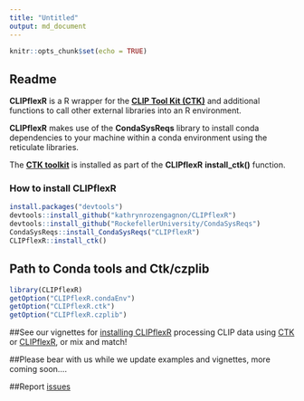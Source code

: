 ```yaml
---
title: "Untitled"
output: md_document
---
```


```r
knitr::opts_chunk$set(echo = TRUE)
```

## Readme

**CLIPflexR** is a R wrapper for the [**CLIP Tool Kit  (CTK)**](https://zhanglab.c2b2.columbia.edu/index.php/CTK_Documentation) and additional functions to call other external libraries into an R environment.

**CLIPflexR** makes use of the **CondaSysReqs** library to install conda dependencies to your machine within a conda environment using the reticulate libraries.

The [**CTK toolkit**](https://zhanglab.c2b2.columbia.edu/index.php/CTK_Documentation) is installed as part of the **CLIPflexR** **install_ctk()** function.

### How to install CLIPflexR
```r
install.packages("devtools")
devtools::install_github("kathrynrozengagnon/CLIPflexR")
devtools::install_github("RockefellerUniversity/CondaSysReqs")
CondaSysReqs::install_CondaSysReqs("CLIPflexR")
CLIPflexR::install_ctk()
```

## Path to Conda tools and Ctk/czplib

```r
library(CLIPflexR)
getOption("CLIPflexR.condaEnv")
getOption("CLIPflexR.ctk")
getOption("CLIPflexR.czplib")
```

##See our vignettes for [installing CLIPflexR](../docs/articles/installCliPR.html) processing CLIP data using [CTK](../docs/articles/StandardandBrdU_Processing_CTK.html) or [CLIPflexR](../docs/articles/Processing_to_matrix.html), or mix and match!

##Please bear with us while we update examples and vignettes, more coming soon....

##Report [issues](https://github.com/kathrynrozengagnon/CLIPflexR/issues)
